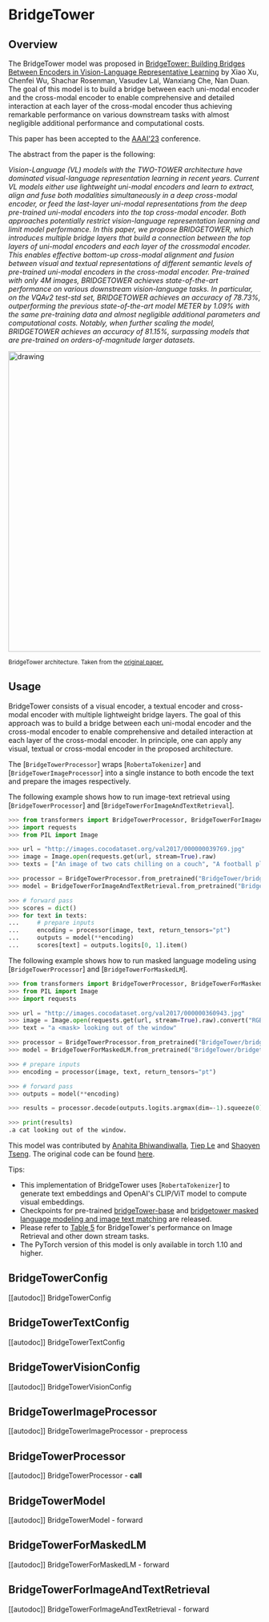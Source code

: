 <!--Copyright 2022 The Intel Labs Team Authors, The Microsoft Research Team Authors and HuggingFace Inc. team. All rights reserved.

Licensed under the Apache License, Version 2.0 (the "License"); you may not use this file except in compliance with
the License. You may obtain a copy of the License at

http://www.apache.org/licenses/LICENSE-2.0

Unless required by applicable law or agreed to in writing, software distributed under the License is distributed on
an "AS IS" BASIS, WITHOUT WARRANTIES OR CONDITIONS OF ANY KIND, either express or implied. See the License for the
specific language governing permissions and limitations under the License.
-->

# BridgeTower

## Overview

The BridgeTower model was proposed in [BridgeTower: Building Bridges Between Encoders in Vision-Language Representative Learning](https://arxiv.org/abs/2206.08657) by Xiao Xu, Chenfei Wu, Shachar Rosenman, Vasudev Lal, Wanxiang Che, Nan Duan. The goal of this model is to build a
bridge between each uni-modal encoder and the cross-modal encoder to enable comprehensive and detailed interaction at each layer of the cross-modal encoder thus achieving remarkable performance on various downstream tasks with almost negligible additional performance and computational costs.

This paper has been accepted to the [AAAI'23](https://aaai.org/Conferences/AAAI-23/) conference. 

The abstract from the paper is the following:

*Vision-Language (VL) models with the TWO-TOWER architecture have dominated visual-language representation learning in recent years.
Current VL models either use lightweight uni-modal encoders and learn to extract, align and fuse both modalities simultaneously in a deep cross-modal encoder, or feed the last-layer uni-modal representations from the deep pre-trained uni-modal encoders into the top cross-modal encoder.
Both approaches potentially restrict vision-language representation learning and limit model performance. In this paper, we propose BRIDGETOWER, which introduces multiple bridge layers that build a connection between the top layers of uni-modal encoders and each layer of the crossmodal encoder.
This enables effective bottom-up cross-modal alignment and fusion between visual and textual representations of different semantic levels of pre-trained uni-modal encoders in the cross-modal encoder. Pre-trained with only 4M images, BRIDGETOWER achieves state-of-the-art performance on various downstream vision-language tasks.
In particular, on the VQAv2 test-std set, BRIDGETOWER achieves an accuracy of 78.73%, outperforming the previous state-of-the-art model METER by 1.09% with the same pre-training data and almost negligible additional parameters and computational costs.
Notably, when further scaling the model, BRIDGETOWER achieves an accuracy of 81.15%, surpassing models that are pre-trained on orders-of-magnitude larger datasets.*

<img src="https://huggingface.co/datasets/huggingface/documentation-images/blob/main/transformers/model_doc/bridgetower_architecture%20.jpg"
alt="drawing" width="600"/>

<small> BridgeTower architecture. Taken from the <a href="https://arxiv.org/abs/2206.08657">original paper.</a> </small>

## Usage

BridgeTower consists of a visual encoder, a textual encoder and cross-modal encoder with multiple lightweight bridge layers.
The goal of this approach was to build a bridge between each uni-modal encoder and the cross-modal encoder to enable comprehensive and detailed interaction at each layer of the cross-modal encoder.
In principle, one can apply any visual, textual or cross-modal encoder in the proposed architecture.

The [`BridgeTowerProcessor`] wraps [`RobertaTokenizer`] and [`BridgeTowerImageProcessor`] into a single instance to both
encode the text and prepare the images respectively.

The following example shows how to run image-text retrieval using [`BridgeTowerProcessor`] and [`BridgeTowerForImageAndTextRetrieval`].
```python
>>> from transformers import BridgeTowerProcessor, BridgeTowerForImageAndTextRetrieval
>>> import requests
>>> from PIL import Image

>>> url = "http://images.cocodataset.org/val2017/000000039769.jpg"
>>> image = Image.open(requests.get(url, stream=True).raw)
>>> texts = ["An image of two cats chilling on a couch", "A football player scoring a goal"]

>>> processor = BridgeTowerProcessor.from_pretrained("BridgeTower/bridgetower-base-itm-mlm")
>>> model = BridgeTowerForImageAndTextRetrieval.from_pretrained("BridgeTower/bridgetower-base-itm-mlm")

>>> # forward pass
>>> scores = dict()
>>> for text in texts:
...     # prepare inputs
...     encoding = processor(image, text, return_tensors="pt")
...     outputs = model(**encoding)
...     scores[text] = outputs.logits[0, 1].item()
```

The following example shows how to run masked language modeling using [`BridgeTowerProcessor`] and [`BridgeTowerForMaskedLM`].

```python
>>> from transformers import BridgeTowerProcessor, BridgeTowerForMaskedLM
>>> from PIL import Image
>>> import requests

>>> url = "http://images.cocodataset.org/val2017/000000360943.jpg"
>>> image = Image.open(requests.get(url, stream=True).raw).convert("RGB")
>>> text = "a <mask> looking out of the window"

>>> processor = BridgeTowerProcessor.from_pretrained("BridgeTower/bridgetower-base-itm-mlm")
>>> model = BridgeTowerForMaskedLM.from_pretrained("BridgeTower/bridgetower-base-itm-mlm")

>>> # prepare inputs
>>> encoding = processor(image, text, return_tensors="pt")

>>> # forward pass
>>> outputs = model(**encoding)

>>> results = processor.decode(outputs.logits.argmax(dim=-1).squeeze(0).tolist())

>>> print(results)
.a cat looking out of the window.
```

This model was contributed by [Anahita Bhiwandiwalla](https://huggingface.co/anahita-b), [Tiep Le](https://huggingface.co/Tile) and [Shaoyen Tseng](https://huggingface.co/shaoyent). The original code can be found [here](https://github.com/microsoft/BridgeTower).


Tips:

- This implementation of BridgeTower uses [`RobertaTokenizer`] to generate text embeddings and OpenAI's CLIP/ViT model to compute visual embeddings.
- Checkpoints for pre-trained [bridgeTower-base](https://huggingface.co/BridgeTower/bridgetower-base) and [bridgetower masked language modeling and image text matching](https://huggingface.co/BridgeTower/bridgetower-base-itm-mlm) are released.
- Please refer to [Table 5](https://arxiv.org/pdf/2206.08657.pdf) for BridgeTower's performance on Image Retrieval and other down stream tasks.
- The PyTorch version of this model is only available in torch 1.10 and higher.


## BridgeTowerConfig

[[autodoc]] BridgeTowerConfig

## BridgeTowerTextConfig

[[autodoc]] BridgeTowerTextConfig

## BridgeTowerVisionConfig

[[autodoc]] BridgeTowerVisionConfig

## BridgeTowerImageProcessor

[[autodoc]] BridgeTowerImageProcessor
    - preprocess

## BridgeTowerProcessor

[[autodoc]] BridgeTowerProcessor
    - __call__

## BridgeTowerModel

[[autodoc]] BridgeTowerModel
    - forward

## BridgeTowerForMaskedLM

[[autodoc]] BridgeTowerForMaskedLM
    - forward

## BridgeTowerForImageAndTextRetrieval

[[autodoc]] BridgeTowerForImageAndTextRetrieval
    - forward

